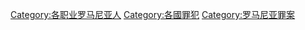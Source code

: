 [[Category:各职业罗马尼亚人|Category:各职业罗马尼亚人]]
[[Category:各國罪犯|Category:各國罪犯]]
[[Category:罗马尼亚罪案|Category:罗马尼亚罪案]]